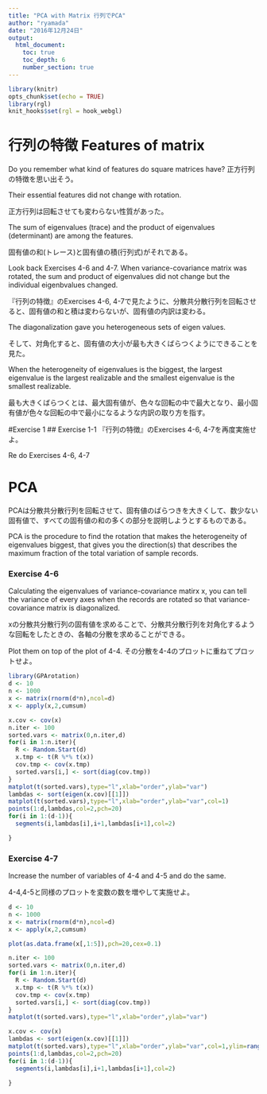 ```yaml
---
title: "PCA with Matrix 行列でPCA"
author: "ryamada"
date: "2016年12月24日"
output: 
  html_document:
    toc: true
    toc_depth: 6
    number_section: true
---
```


```r
library(knitr)
opts_chunk$set(echo = TRUE)
library(rgl)
knit_hooks$set(rgl = hook_webgl)
```

# 行列の特徴 Features of matrix

Do you remember what kind of features do square matrices have?
正方行列の特徴を思い出そう。

Their essential features did not change with rotation.

正方行列は回転させても変わらない性質があった。

The sum of eigenvalues (trace) and the product of eigenvalues (determinant) are among the features.

固有値の和(トレース)と固有値の積(行列式)がそれである。

Look back Exercises 4-6 and 4-7. When variance-covariance matrix was rotated, the sum and product of eigenvalues did not change but the individual eigenbvalues changed.

『行列の特徴』のExercises 4-6, 4-7で見たように、分散共分散行列を回転させると、固有値の和と積は変わらないが、固有値の内訳は変わる。

The diagonalization gave you heterogeneous sets of eigen values.

そして、対角化すると、固有値の大小が最も大きくばらつくようにできることを見た。

When the heterogeneity of eigenvalues is the biggest, the largest eigenvalue is the largest realizable and the smallest eigenvalue is the smallest realizable.

最も大きくばらつくとは、最大固有値が、色々な回転の中で最大となり、最小固有値が色々な回転の中で最小になるような内訳の取り方を指す。

#Exercise 1
## Exercise 1-1 
『行列の特徴』のExercises 4-6, 4-7を再度実施せよ。

Re do Exercises 4-6, 4-7

# PCA

PCAは分散共分散行列を回転させて、固有値のばらつきを大きくして、数少ない固有値で、すべての固有値の和の多くの部分を説明しようとするものである。

PCA is the procedure to find the rotation that makes the heterogeneity of eigenvalues biggest, that gives you the direction(s) that describes the maximum fraction of the total variation of sample records. 


### Exercise 4-6

Calculating the eigenvalues of variance-covariance matirx x, you can tell the variance of every axes when the records are rotated so that variance-covariance matrix is diagonalized.

xの分散共分散行列の固有値を求めることで、分散共分散行列を対角化するような回転をしたときの、各軸の分散を求めることができる。

Plot them on top of the plot of 4-4.
その分散を4-4のプロットに重ねてプロットせよ。

```r
library(GPArotation)
d <- 10
n <- 1000
x <- matrix(rnorm(d*n),ncol=d)
x <- apply(x,2,cumsum)

x.cov <- cov(x)
n.iter <- 100
sorted.vars <- matrix(0,n.iter,d)
for(i in 1:n.iter){
  R <- Random.Start(d)
  x.tmp <- t(R %*% t(x))
  cov.tmp <- cov(x.tmp)
  sorted.vars[i,] <- sort(diag(cov.tmp))
}
matplot(t(sorted.vars),type="l",xlab="order",ylab="var")
lambdas <- sort(eigen(x.cov)[[1]])
matplot(t(sorted.vars),type="l",xlab="order",ylab="var",col=1)
points(1:d,lambdas,col=2,pch=20)
for(i in 1:(d-1)){
  segments(i,lambdas[i],i+1,lambdas[i+1],col=2)

}
```

### Exercise 4-7

Increase the number of variables of 4-4 and 4-5 and do the same.

4-4,4-5と同様のプロットを変数の数を増やして実施せよ。

```r
d <- 10
n <- 1000
x <- matrix(rnorm(d*n),ncol=d)
x <- apply(x,2,cumsum)

plot(as.data.frame(x[,1:5]),pch=20,cex=0.1)
```

```r
n.iter <- 100
sorted.vars <- matrix(0,n.iter,d)
for(i in 1:n.iter){
  R <- Random.Start(d)
  x.tmp <- t(R %*% t(x))
  cov.tmp <- cov(x.tmp)
  sorted.vars[i,] <- sort(diag(cov.tmp))
}
matplot(t(sorted.vars),type="l",xlab="order",ylab="var")
```
```r
x.cov <- cov(x)
lambdas <- sort(eigen(x.cov)[[1]])
matplot(t(sorted.vars),type="l",xlab="order",ylab="var",col=1,ylim=range(c(sorted.vars,lambdas)))
points(1:d,lambdas,col=2,pch=20)
for(i in 1:(d-1)){
  segments(i,lambdas[i],i+1,lambdas[i+1],col=2)

}
```

